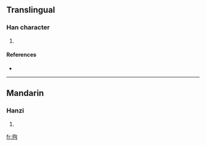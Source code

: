 ==Translingual==

===Han character===
{{Han char|rn=82|rad=毛|as=06|sn=10|four=|canj=竹山心日 (HUPA)}}

# {{defn|Han|sort=毛06}}

====References====
* {{Han ref|kx=0592.400|dkj=16817|dj=0985.090|hdz=31997.130|uh=6BE5|ud=27621}}

----

==Mandarin==

===Hanzi===
{{cmn-hanzi|pin=[[xún]] ([[xun2]])|wg=hsün<sup>2</sup>}}

# {{defn|Mandarin|sort=毛06}}

[[fr:毥]]